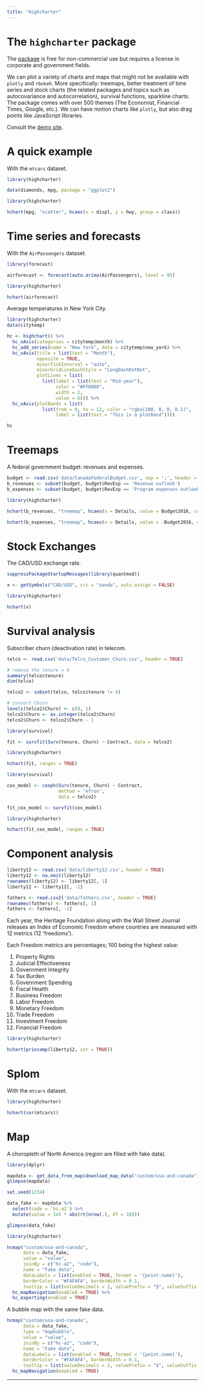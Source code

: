 ```yaml
---
title: "Highcharter"
---
```


# The `highcharter` package

The [package](http://jkunst.com/highcharter/) is free for non-commercial use but requires a license in corporate and government fields. 

We can plot a variety of charts and maps that might not be available with `plotly` and `rbokeh`. More specifically: treemaps, better treatment of time series and stock charts (the related packages and topics such as autocovariance and autocorrelation), survival functions, sparkline charts. The package comes with over 500 themes (The Economist, Financial Times, Google, etc.). We can have motion charts like `plotly`, but also drag points like JavaScript libraries. 

Consult the [demo site](https://www.highcharts.com/demo).

# A quick example

With the `mtcars` dataset.

```r
library(highcharter)

data(diamonds, mpg, package = "ggplot2")
```

```r
library(highcharter)

hchart(mpg, "scatter", hcaes(x = displ, y = hwy, group = class))
```

# Time series and forecasts

With the `AirPassengers` dataset.

```r
library(forecast)

airforecast <- forecast(auto.arima(AirPassengers), level = 95)

library(highcharter)

hchart(airforecast)
```

Average temperatures in New York City.

```r
library(highcharter)
data(citytemp)

hc <- highchart() %>% 
  hc_xAxis(categories = citytemp$month) %>% 
  hc_add_series(name = "New York", data = citytemp$new_york) %>% 
  hc_xAxis(title = list(text = "Month"),
           opposite = TRUE,
           minorTickInterval = "auto",
           minorGridLineDashStyle = "LongDashDotDot",
           plotLines = list(
             list(label = list(text = "Mid-year"),
                  color = "#FF0000",
                  width = 2,
                  value = 6))) %>% 
  hc_xAxis(plotBands = list(
             list(from = 9, to = 12, color = "rgba(100, 0, 0, 0.1)",
                  label = list(text = "This is a plotBand")))) 

hc
```

# Treemaps

A federal government budget: revenues and expenses.

```r
budget <- read.csv('data/CanadaFederalBudget.csv', sep = ';', header = TRUE)
b_revenues <- subset(budget, budget$RevExp == 'Revenue outlook')
b_expenses <- subset(budget, budget$RevExp == 'Program expenses outlook')
```

```r
library(highcharter)

hchart(b_revenues, "treemap", hcaes(x = Details, value = Budget2016, color = Budget2016))

hchart(b_expenses, "treemap", hcaes(x = Details, value = -Budget2016, color = -Budget2016))
```

# Stock Exchanges

The CAD/USD exchange rate.

```r
suppressPackageStartupMessages(library(quantmod))

x <- getSymbols("CAD/USD", src = "oanda", auto.assign = FALSE)

library(highcharter)

hchart(x)
```

# Survival analysis

Subscriber churn (deactivation rate) in telecom.

```r
telco <- read.csv('data/Telco_Customer_Churn.csv', header = TRUE)

# remove the tenure = 0
summary(telco$tenure)
dim(telco)

telco2 <- subset(telco, telco$tenure != 0)

# convert Churn
levels(telco2$Churn) <- c(0, 1)
telco2$Churn <- as.integer(telco2$Churn)
telco2$Churn <- telco2$Churn - 1
```

```r
library(survival)

fit <- survfit(Surv(tenure, Churn) ~ Contract, data = telco2)

library(highcharter)

hchart(fit, ranges = TRUE)
```

```r
library(survival)

cox_model <- coxph(Surv(tenure, Churn) ~ Contract,
                   method = 'efron',
                   data = telco2)

fit_cox_model <- survfit(cox_model)

library(highcharter)

hchart(fit_cox_model, ranges = TRUE)
```

# Component analysis

```r
liberty12 <- read.csv('data/liberty12.csv', header = TRUE)
liberty12 <- na.omit(liberty12)
rownames(liberty12) <- liberty12[, 1]
liberty12 <- liberty12[, -1]

fathers <- read.csv2('data/fathers.csv', header = TRUE)
rownames(fathers) <- fathers[, 1]
fathers <- fathers[, -1]
```

Each year, the Heritage Foundation along with the Wall Street Journal releases an Index of Economic Freedom where countries are measured with 12 metrics (12 'freedoms').

Each Freedom metrics are percentages; 100 being the highest value:

1. Property Rights
1. Judicial Effectiveness
1. Government Integrity
1. Tax Burden
1. Government Spending
1. Fiscal Health
1. Business Freedom
1. Labor Freedom
1. Monetary Freedom
1. Trade Freedom
1. Investment Freedom
1. Financial Freedom

```r
library(highcharter)

hchart(princomp(liberty12, cor = TRUE))
```

# Splom

With the `mtcars` dataset.

```r
library(highcharter)

hchart(cor(mtcars))
```

# Map

A choropleth of North America (region are filled with fake data).


```r
library(dplyr)

mapdata <- get_data_from_map(download_map_data("custom/usa-and-canada"))
glimpse(mapdata)

set.seed(1234)

data_fake <- mapdata %>% 
  select(code = `hc-a2`) %>% 
  mutate(value = 1e5 * abs(rt(nrow(.), df = 10)))

glimpse(data_fake)
```

```r
library(highcharter)

hcmap("custom/usa-and-canada", 
      data = data_fake, 
      value = "value",
      joinBy = c("hc-a2", "code"), 
      name = "Fake data",
      dataLabels = list(enabled = TRUE, format = '{point.name}'),
      borderColor = "#FAFAFA", borderWidth = 0.1,
      tooltip = list(valueDecimals = 2, valuePrefix = "$", valueSuffix = " USD")) %>% 
  hc_mapNavigation(enabled = TRUE) %>% 
  hc_exporting(enabled = TRUE)
```

A bubble map with the same fake data.

```r
hcmap("custom/usa-and-canada", 
      data = data_fake, 
      type = "mapbubble",
      value = "value",
      joinBy = c("hc-a2", "code"), 
      name = "Fake data",
      dataLabels = list(enabled = TRUE, format = '{point.name}'),
      borderColor = "#FAFAFA", borderWidth = 0.1,
      tooltip = list(valueDecimals = 2, valuePrefix = "$", valueSuffix = " USD")) %>% 
  hc_mapNavigation(enabled = TRUE) 
```

---